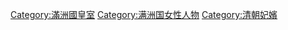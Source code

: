 [[Category:滿洲國皇室|Category:滿洲國皇室]]
[[Category:满洲国女性人物|Category:满洲国女性人物]]
[[Category:清朝妃嬪|Category:清朝妃嬪]]